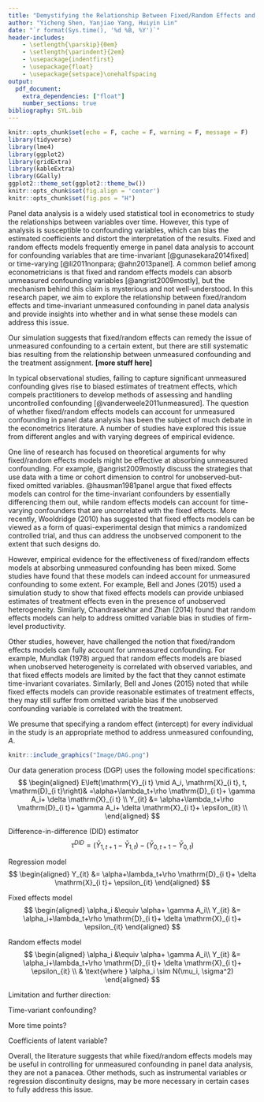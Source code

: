 ```yaml
---
title: "Demystifying the Relationship Between Fixed/Random Effects and Unmeasured Confounding in Panel Data Analysis"
author: "Yicheng Shen, Yanjiao Yang, Huiyin Lin"
date: "`r format(Sys.time(), '%d %B, %Y')`"
header-includes:
    - \setlength{\parskip}{0em}
    - \setlength{\parindent}{2em}
    - \usepackage{indentfirst}
    - \usepackage{float}
    - \usepackage{setspace}\onehalfspacing
output: 
  pdf_document: 
    extra_dependencies: ["float"]
    number_sections: true
bibliography: SYL.bib
---
```


```r
knitr::opts_chunk$set(echo = F, cache = F, warning = F, message = F)
library(tidyverse)
library(lme4)
library(ggplot2)
library(gridExtra)
library(kableExtra)
library(GGally)
ggplot2::theme_set(ggplot2::theme_bw())
knitr::opts_chunk$set(fig.align = 'center')
knitr::opts_chunk$set(fig.pos = "H")
```


\section{Introduction}

Panel data analysis is a widely used statistical tool in econometrics to study the relationships between variables over time. However, this type of analysis is susceptible to confounding variables, which can bias the estimated coefficients and distort the interpretation of the results. 
Fixed and random effects models frequently emerge in panel data analysis to account for confounding variables that are time-invariant [@gunasekara2014fixed] or time-varying [@li2011nonpara; @ahn2013panel]. 
A common belief among econometricians is that fixed and random effects models can absorb unmeasured confounding variables [@angrist2009mostly], but the mechanism behind this claim is mysterious and not well-understood. 
In this research paper, we aim to explore the relationship between fixed/random effects and time-invariant unmeasured confounding in panel data analysis and provide insights into whether and in what sense these models can address this issue.

Our simulation suggests that fixed/random effects can remedy the issue of unmeasured confounding to a certain extent, but there are still systematic bias resulting from the relationship between unmeasured confounding and the treatment assignment. **[more stuff here]**




\section{Background}

In typical observational studies, failing to capture significant unmeasured confounding gives rise to biased estimates of treatment effects, which compels practitioners to develop methods of assessing and handling uncontrolled confounding [@vanderweele2011unmeasured]. 
The question of whether fixed/random effects models can account for unmeasured confounding in panel data analysis has been the subject of much debate in the econometrics literature. 
A number of studies have explored this issue from different angles and with varying degrees of empirical evidence.

One line of research has focused on theoretical arguments for why fixed/random effects models might be effective at absorbing unmeasured confounding. 
For example, @angrist2009mostly discuss the strategies that use data with a time or cohort dimension to control for unobserved-but-fixed omitted variables.
@hausman1981panel argue that fixed effects models can control for the time-invariant confounders by essentially differencing them out, while random effects models can account for time-varying confounders that are uncorrelated with the fixed effects. More recently, Wooldridge (2010) has suggested that fixed effects models can be viewed as a form of quasi-experimental design that mimics a randomized controlled trial, and thus can address the unobserved component to the extent that such designs do.

However, empirical evidence for the effectiveness of fixed/random effects models at absorbing unmeasured confounding has been mixed. Some studies have found that these models can indeed account for unmeasured confounding to some extent. For example, Bell and Jones (2015) used a simulation study to show that fixed effects models can provide unbiased estimates of treatment effects even in the presence of unobserved heterogeneity. Similarly, Chandrasekhar and Zhan (2014) found that random effects models can help to address omitted variable bias in studies of firm-level productivity.

Other studies, however, have challenged the notion that fixed/random effects models can fully account for unmeasured confounding. For example, Mundlak (1978) argued that random effects models are biased when unobserved heterogeneity is correlated with observed variables, and that fixed effects models are limited by the fact that they cannot estimate time-invariant covariates. Similarly, Bell and Jones (2015) noted that while fixed effects models can provide reasonable estimates of treatment effects, they may still suffer from omitted variable bias if the unobserved confounding variable is correlated with the treatment.


\section{Method}


We presume that specifying a random effect (intercept) for every individual in the study is an appropriate method to address unmeasured confounding, $A$. 

```r
knitr::include_graphics("Image/DAG.png")
```


Our data generation process (DGP) uses the following model specifications:
$$
\begin{aligned}
E\left(\mathrm{Y}_{i t} \mid A_i, \mathrm{X}_{i t}, t, \mathrm{D}_{i t}\right)& =\alpha+\lambda_t+\rho \mathrm{D}_{i t}+ \gamma A_i+ \delta \mathrm{X}_{i t} \\
Y_{it} &= \alpha+\lambda_t+\rho \mathrm{D}_{i t}+ \gamma A_i+ \delta \mathrm{X}_{i t}+ \epsilon_{it} \\
\end{aligned}
$$

Difference-in-difference (DID) estimator
$$
\tau^{DID} = (\bar Y_{1, t+1} - \bar Y_{1, t}) - (\bar Y_{0, t+1} - \bar Y_{0, t})
$$


Regression model
$$
\begin{aligned}
Y_{it} &= \alpha+\lambda_t+\rho \mathrm{D}_{i t}+ \delta \mathrm{X}_{i t}+ \epsilon_{it} 
\end{aligned}
$$

Fixed effects model
$$
\begin{aligned}
\alpha_i &\equiv \alpha+ \gamma A_i\\
Y_{it} &= \alpha_i+\lambda_t+\rho \mathrm{D}_{i t}+ \delta \mathrm{X}_{i t}+ \epsilon_{it} 
\end{aligned}
$$

Random effects model
$$
\begin{aligned}
\alpha_i &\equiv \alpha+ \gamma A_i\\
Y_{it} &= \alpha_i+\lambda_t+\rho \mathrm{D}_{i t}+ \delta \mathrm{X}_{i t}+ \epsilon_{it} \\
& \text{where } \alpha_i \sim N(\mu_i, \sigma^2)
\end{aligned}
$$


\section{Result}



\section{Discussion}


Limitation and further direction: 

Time-variant confounding? 

More time points?

Coefficients of latent variable?


Overall, the literature suggests that while fixed/random effects models may be useful in controlling for unmeasured confounding in panel data analysis, they are not a panacea. Other methods, such as instrumental variables or regression discontinuity designs, may be more necessary in certain cases to fully address this issue.



\newpage

\section{Reference}


